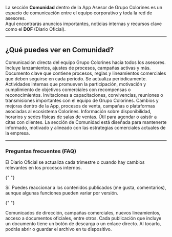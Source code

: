 La sección **Comunidad** dentro de la App Asesor de Grupo Colorines es un espacio de comunicación entre el equipo corporativo y toda la red de asesores.  
Aquí encontrarás anuncios importantes, noticias internas y recursos clave como el **DOF** (Diario Oficial).

---

## ¿Qué puedes ver en Comunidad?

<Card title="Anuncios oficiales" icon="bullhorn" horizontal={true}>
  Comunicación directa del equipo Grupo Colorines hacia todos los asesores.
  Incluye lanzamientos, ajustes de procesos, campañas activas y más.
</Card>

<Card title="DOF - Diario Oficial" icon="file-pdf" horizontal={true}>
  Documento clave que contiene procesos, reglas y lineamientos comerciales que
  deben seguirse en cada periodo. Se actualiza periódicamente.
</Card>

<Card title="Challenge" icon="flag-checkered" horizontal={true}>
  Actividades internas que promueven la participación, motivación y cumplimiento
  de objetivos comerciales con recompensas o reconocimientos.
</Card>

<Card title="Eventos" icon="calendar-days" horizontal={true}>
  Invitaciones a capacitaciones, convivencias, reuniones o transmisiones
  importantes con el equipo de Grupo Colorines.
</Card>

<Card title="Actualizaciones" icon="rotate" horizontal={true}>
  Cambios y mejoras dentro de la App, procesos de venta, campañas o plataformas
  asociadas al ecosistema Colorines.
</Card>

<Card title="Salas de ventas" icon="house" horizontal={true}>
  Información sobre disponibilidad, horarios y sedes físicas de salas de ventas.
  Útil para agendar o asistir a citas con clientes.
</Card>

<Tip>
  La sección de Comunidad está diseñada para mantenerte informado, motivado y
  alineado con las estrategias comerciales actuales de la empresa.
</Tip>

---

### Preguntas frecuentes (FAQ)

<AccordionGroup type="multiple">
  <Accordion title="¿Con qué frecuencia se publica el DOF?">
    El Diario Oficial se actualiza cada trimestre o cuando hay cambios relevantes en los procesos internos.
  </Accordion>

{" "}

<Accordion title="¿Puedo interactuar con las publicaciones?">
  Sí. Puedes reaccionar a los contenidos publicados (me gusta, comentarios),
  aunque algunas funciones pueden variar por versión.
</Accordion>

{" "}

<Accordion title="¿Qué tipo de contenido aparece en Comunidad?">
  Comunicados de dirección, campañas comerciales, nuevos lineamientos, acceso a
  documentos oficiales, entre otros.
</Accordion>

  <Accordion title="¿Dónde descargo los documentos compartidos?">
    Cada publicación que incluye un documento tiene un botón de descarga o un enlace directo. Al tocarlo, podrás abrir o guardar el archivo en tu dispositivo.
  </Accordion>
</AccordionGroup>
